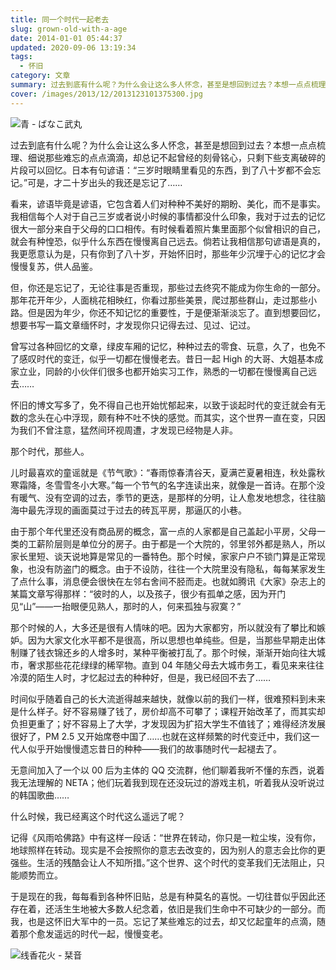 ```yaml
---
title: 同一个时代一起老去
slug: grown-old-with-a-age
date: 2014-01-01 05:44:37
updated: 2020-09-06 13:19:34
tags:
  - 怀旧
category: 文章
summary: 过去到底有什么呢？为什么会让这么多人怀念，甚至是想回到过去？本想一点点梳理、细说那些难忘的点点滴滴，却总记不起曾经的刻骨铭心，只剩下些支离破碎的片段可以回忆。
cover: /images/2013/12/2013123101375300.jpg
---
```


![青 - ばなこ武丸](/images/2013/12/2013123101553100.jpg)

<MusicPlayer netease={2131376044} />

过去到底有什么呢？为什么会让这么多人怀念，甚至是想回到过去？本想一点点梳理、细说那些难忘的点点滴滴，却总记不起曾经的刻骨铭心，只剩下些支离破碎的片段可以回忆。日本有句谚语：“三岁时眼睛里看见的东西，到了八十岁都不会忘记。”可是，才二十岁出头的我还是忘记了……

看来，谚语毕竟是谚语，它包含着人们对种种不美好的期盼、美化，而不是事实。我相信每个人对于自己三岁或者说小时候的事情都没什么印象，我对于过去的记忆很大一部分来自于父母的口口相传。有时候看着照片集里面那个似曾相识的自己，就会有种惶恐，似乎什么东西在慢慢离自己远去。倘若让我相信那句谚语是真的，我更愿意认为是，只有你到了八十岁，开始怀旧时，那些年少沉埋于心的记忆才会慢慢复苏，供人品鉴。

但，你还是忘记了，无论往事是否重现，那些过去终究不能成为你生命的一部分。那年花开年少，人面桃花相映红，你看过那些美景，爬过那些群山，走过那些小路。但是因为年少，你还不知记忆的重要性，于是便渐渐淡忘了。直到想要回忆，想要书写一篇文章缅怀时，才发现你只记得去过、见过、记过。

曾写过各种回忆的文章，绿皮车厢的记忆，种种过去的零食、玩意，久了，也免不了感叹时代的变迁，似乎一切都在慢慢老去。昔日一起 High 的大哥、大姐基本成家立业，同龄的小伙伴们很多也都开始实习工作，熟悉的一切都在慢慢离自己远去……

怀旧的博文写多了，免不得自己也开始忧郁起来，以致于谈起时代的变迁就会有无数的念头在心中浮现，颇有种不吐不快的感觉。而其实，这个世界一直在变，只因为我们不曾注意，猛然间环视周遭，才发现已经物是人非。

那个时代，那些人。

儿时最喜欢的童谣就是《节气歌》：“春雨惊春清谷天，夏满芒夏暑相连，秋处露秋寒霜降，冬雪雪冬小大寒。”每一个节气的名字连读出来，就像是一首诗。在那个没有暖气、没有空调的过去，季节的更迭，是那样的分明，让人愈发地想念，往往脑海中最先浮现的画面莫过于过去的砖瓦平房，那逼仄的小巷。

由于那个年代里还没有商品房的概念，富一点的人家都是自己盖起小平房，父母一类的工薪阶层则是单位分的房子。由于都是一个大院的，邻里邻外都是熟人，所以家长里短、谈天说地算是常见的一番特色。那个时候，家家户户不锁门算是正常现象，也没有防盗门的概念。由于不设防，往往一个大院里没有隐私，每每某家发生了点什么事，消息便会很快在左邻右舍间不胫而走。也就如腾讯《大家》杂志上的某篇文章写得那样：“彼时的人，以及孩子，很少有孤单之感，因为开门见“山”——一抬眼便见熟人，那时的人，何来孤独与寂寞？”

那个时候的人，大多还是很有人情味的吧。因为大家都穷，所以就没有了攀比和嫉妒。因为大家文化水平都不是很高，所以思想也单纯些。但是，当那些早期走出体制赚了钱衣锦还乡的人增多时，某种平衡被打乱了。那个时候，渐渐开始向往大城市，奢求那些花花绿绿的稀罕物。直到 04 年随父母去大城市务工，看见来来往往冷漠的陌生人时，才忆起过去的种种好，但是，我已经回不去了……

时间似乎随着自己的长大流逝得越来越快，就像以前的我们一样，很难预料到未来是什么样子。好不容易赚了钱了，房价却高不可攀了；课程开始改革了，而其实却负担更重了；好不容易上了大学，才发现因为扩招大学生不值钱了；难得经济发展很好了，PM 2.5 又开始席卷中国了……也就在这样频繁的时代变迁中，我们这一代人似乎开始慢慢遗忘昔日的种种——我们的故事随时代一起褪去了。

无意间加入了一个以 00 后为主体的 QQ 交流群，他们聊着我听不懂的东西，说着我无法理解的 NETA；他们玩着我到现在还没玩过的游戏主机，听着我从没听说过的韩国歌曲……

什么时候，我已经离这个时代这么遥远了呢？

记得《风雨哈佛路》中有这样一段话：“世界在转动，你只是一粒尘埃，没有你，地球照样在转动。现实是不会按照你的意志去改变的，因为别人的意志会比你的更强些。生活的残酷会让人不知所措。”这个世界、这个时代的变革我们无法阻止，只能顺势而立。

于是现在的我，每每看到各种怀旧贴，总是有种莫名的喜悦。一切往昔似乎因此还存在着，还活生生地被大多数人纪念着，依旧是我们生命中不可缺少的一部分。而我，也是这怀旧大军中的一员。忘记了某些难忘的过去，却又忆起童年的点滴，随着那个愈发遥远的时代一起，慢慢变老。

![线香花火 - 栞音](/images/2013/12/2013123101571500.jpg)

